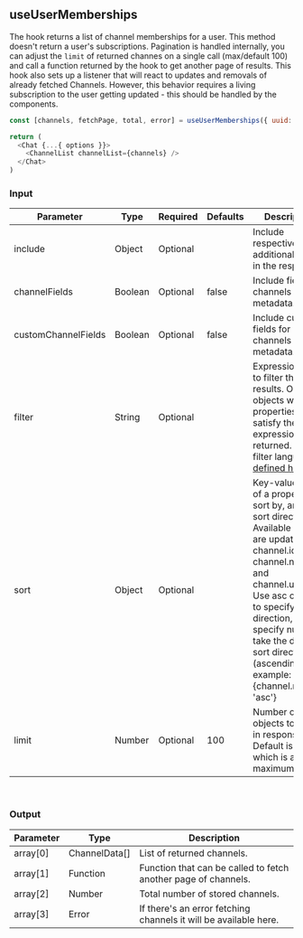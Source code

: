 
<Meta title="Custom Hooks/useUserMemberships" />

## useUserMemberships

The hook returns a list of channel memberships for a user. This method doesn't return a user's subscriptions.
Pagination is handled internally, you can adjust the `limit` of returned channes on a single call (max/default 100) and call a function returned by the hook to get another page of results.
This hook also sets up a listener that will react to updates and removals of already fetched Channels.
However, this behavior requires a living subscription to the user getting updated - this should be handled by the components.

```js
const [channels, fetchPage, total, error] = useUserMemberships({ uuid: 'user' });

return (
  <Chat {...{ options }}>
    <ChannelList channelList={channels} />
  </Chat>
)
```

### Input

| Parameter |	Type |	Required | Defaults |	Description |
| --- | --- | --- | --- | --- |
| include |	Object |	Optional | | Include respective additional fields in the response. |
| channelFields | Boolean | Optional | false	| Include fields for channels metadata. |
| customChannelFields | Boolean | Optional | false	| Include custom fields for channels metadata. |
| filter | String | Optional | | Expression used to filter the results. Only objects whose properties satisfy the given expression are returned. The filter language is [defined here](https://www.pubnub.com/docs/sdks/javascript/api-reference/objects#objects-filtering-language-definition). |
| sort | Object	| Optional | | Key-value pair of a property to sort by, and a sort direction. Available options are updated, channel.id, channel.name, and channel.updated. Use asc or desc to specify sort direction, or specify null to take the default sort direction (ascending). For example: {channel.name: 'asc'} |
| limit |	Number | Optional | 100 |	Number of objects to return in response. Default is 100, which is also the maximum value. |

<br/>

### Output

| Parameter | Type | Description |
| --- | --- | --- |
| array[0] | ChannelData[] | List of returned channels. |
| array[1] | Function | Function that can be called to fetch another page of channels. |
| array[2] | Number | Total number of stored channels. |
| array[3] | Error | If there's an error fetching channels it will be available here. |